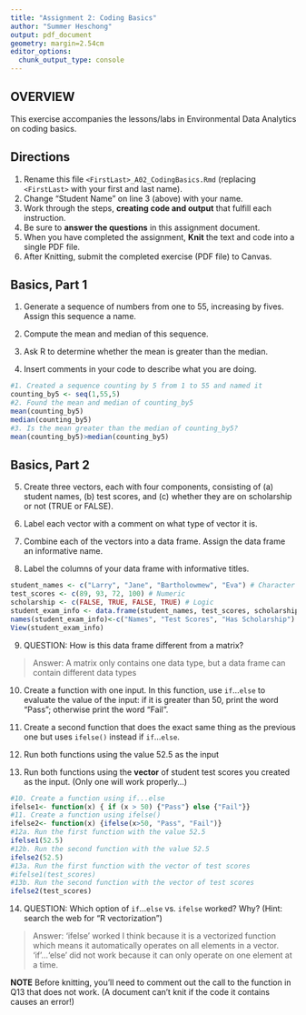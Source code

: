 ```yaml
---
title: "Assignment 2: Coding Basics"
author: "Summer Heschong"
output: pdf_document
geometry: margin=2.54cm
editor_options: 
  chunk_output_type: console
---
```


## OVERVIEW

This exercise accompanies the lessons/labs in Environmental Data Analytics on coding basics.

## Directions

1.  Rename this file `<FirstLast>_A02_CodingBasics.Rmd` (replacing `<FirstLast>` with your first and last name).
2.  Change "Student Name" on line 3 (above) with your name.
3.  Work through the steps, **creating code and output** that fulfill each instruction.
4.  Be sure to **answer the questions** in this assignment document.
5.  When you have completed the assignment, **Knit** the text and code into a single PDF file.
6.  After Knitting, submit the completed exercise (PDF file) to Canvas.

## Basics, Part 1

1.  Generate a sequence of numbers from one to 55, increasing by fives. Assign this sequence a name.

2.  Compute the mean and median of this sequence.

3.  Ask R to determine whether the mean is greater than the median.

4.  Insert comments in your code to describe what you are doing.

```r
#1. Created a sequence counting by 5 from 1 to 55 and named it
counting_by5 <- seq(1,55,5)
#2. Found the mean and median of counting_by5
mean(counting_by5)
median(counting_by5)
#3. Is the mean greater than the median of counting_by5?
mean(counting_by5)>median(counting_by5)
```

## Basics, Part 2

5.  Create three vectors, each with four components, consisting of (a) student names, (b) test scores, and (c) whether they are on scholarship or not (TRUE or FALSE).

6.  Label each vector with a comment on what type of vector it is.

7.  Combine each of the vectors into a data frame. Assign the data frame an informative name.

8.  Label the columns of your data frame with informative titles.

```r
student_names <- c("Larry", "Jane", "Bartholowmew", "Eva") # Character
test_scores <- c(89, 93, 72, 100) # Numeric
scholarship <- c(FALSE, TRUE, FALSE, TRUE) # Logic
student_exam_info <- data.frame(student_names, test_scores, scholarship)
names(student_exam_info)<-c("Names", "Test Scores", "Has Scholarship")
View(student_exam_info)
```

9.  QUESTION: How is this data frame different from a matrix?

> Answer: A matrix only contains one data type, but a data frame can contain different data types

10. Create a function with one input. In this function, use `if`...`else` to evaluate the value of the input: if it is greater than 50, print the word "Pass"; otherwise print the word "Fail". 

11. Create a second function that does the exact same thing as the previous one but uses `ifelse()` instead if `if`...`else `. 

12. Run both functions using the value 52.5 as the input

13. Run both functions using the **vector** of student test scores you created as the input. (Only one will work properly...)

```r
#10. Create a function using if...else
ifelse1<- function(x) { if (x > 50) {"Pass"} else {"Fail"}}
#11. Create a function using ifelse()
ifelse2<- function(x) {ifelse(x>50, "Pass", "Fail")}
#12a. Run the first function with the value 52.5
ifelse1(52.5)
#12b. Run the second function with the value 52.5
ifelse2(52.5)
#13a. Run the first function with the vector of test scores
#ifelse1(test_scores)
#13b. Run the second function with the vector of test scores
ifelse2(test_scores)
```

14. QUESTION: Which option of `if`...`else` vs. `ifelse` worked? Why? (Hint: search the web for "R vectorization")

> Answer: 'ifelse' worked I think because it is a vectorized function which means it automatically operates on all elements in a vector. 'if'...'else' did not work because it can only operate on one element at a time.


**NOTE** Before knitting, you'll need to comment out the call to the function in Q13 that does not work. (A document can't knit if the code it contains causes an error!)